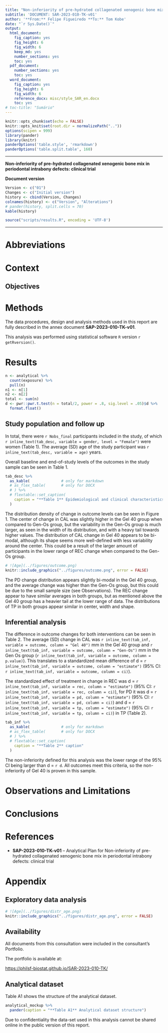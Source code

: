 ```yaml
---
title: "Non-inferiority of pre-hydrated collagenated xenogenic bone mix in periodontal intrabony defects: clinical trial"
subtitle: 'DOCUMENT: SAR-2023-010-TK-v01'
author: '**From:** Felipe Figueiredo **To:** Tom Kobe'
date: "`r Sys.Date()`"
output:
  html_document:
    fig_caption: yes
    fig_height: 6
    fig_width: 6
    keep_md: yes
    number_sections: yes
    toc: yes
  pdf_document:
    number_sections: yes
    toc: yes
  word_document:
    fig_caption: yes
    fig_height: 6
    fig_width: 6
    reference_docx: misc/style_SAR_en.docx
    toc: yes
# toc-title: "Sumário"
---
```


```r
knitr::opts_chunk$set(echo = FALSE)
knitr::opts_knit$set(root.dir = normalizePath(".."))
options(scipen = 999)
library(pander)
library(knitr)
panderOptions('table.style', 'rmarkdown')
panderOptions('table.split.table', 160)
```

---

\newpage

**Non-inferiority of pre-hydrated collagenated xenogenic bone mix in periodontal intrabony defects: clinical trial**

**Document version**

```r
Version <- c("01")
Changes <- c("Initial version")
history <- cbind(Version, Changes)
colnames(history) <- c("Version", "Alterations")
# pander(history, split.cells = 70)
kable(history)
```

```r
source("scripts/results.R", encoding = 'UTF-8')
```

---

# Abbreviations

# Context

## Objectives

<!-- ## Data reception and cleaning -->

# Methods

The data procedures, design and analysis methods used in this report are fully described in the annex document **SAP-2023-010-TK-v01**.

<!-- ## Study parameters -->

<!-- ### Study design -->

<!-- ### Inclusion and exclusion criteria -->

<!-- ### Exposures -->

<!-- ### Outcomes -->

<!-- ### Covariates -->

<!-- ## Statistical analyses -->

This analysis was performed using statistical software `R` version `r getRversion()`.

# Results

```r
n <- analytical %>%
  count(exposure) %>%
  pull(n)
n1 <- n[1]
n2 <- n[2]
total <- sum(n)
d <- pwr::pwr.t.test(n = total/2, power = .8, sig.level = .05)$d %>%
  format.float()
```

## Study population and follow up

In total, there were `r Nobs_final` participants included in the study, of which
`r inline_text(tab_desc, variable = gender, level = "Female")` were women (Table 1).
The average (SD) age of the study participant was
`r inline_text(tab_desc, variable = age)` years.

Overall baseline and end-of-study levels of the outcomes in the study sample can be seen in Table 1.

```r
tab_desc %>%
  as_kable(              # only for markdown
  # as_flex_table(       # only for DOCX
  # ) %>%
  # flextable::set_caption(
    caption = "**Table 1** Epidemiological and clinical characteristics of study participants."
  )
```

The distribution density of change in outcome levels can be seen in Figure 1.
The center of change in CAL was slightly higher in the Gel 40 group when compared to Gen-Os group, but the variability in the Gen-Os group is much larger, as seen in the width of its distribution, and with a heavy tail towards higher values.
The distribution of CAL change in Gel 40 appears to be bi-modal, although its shape seems more well-defined with less variability around the center.
This could be a result of the larger amount of participants in the lower range of REC change when compared to the Gen-Os group.

```r
# ![Age](../figures/outcome.png)
knitr::include_graphics("../figures/outcome.png", error = FALSE)
```

The PD change distribution appears slightly bi-modal in the Gel 40 group, and the average change was higher than the Gen-Os group, but this could be due to the small sample size (see Observations).
The REC change appear to have similar averages in both groups, but as mentioned above the Gel 40 group has a heavier tail at the lower range of data.
The distributions of TP in both groups appear similar in center, width and shape.

## Inferential analysis

The difference in outcome changes for both interventions can be seen in Table 2.
The average (SD) change in CAL was
`r inline_text(tab_inf, variable = outcome, column = "Gel 40")` mm in the Gel 40 group and
`r inline_text(tab_inf, variable = outcome, column = "Gen-Os")` mm in the Gen Os group
(`r inline_text(tab_inf, variable = outcome, column = p.value)`).
This translates to a standardized mean difference of d = `r inline_text(tab_inf, variable = outcome, column = "estimate")`
(95% CI: `r inline_text(tab_inf, variable = outcome, column = ci)`).

The standardized effect of treatment in change in REC was
d = `r inline_text(tab_inf, variable = rec, column = "estimate")`
(95% CI: `r inline_text(tab_inf, variable = rec, column = ci)`),
for PD it was d = `r inline_text(tab_inf, variable = pd, column = "estimate")`
(95% CI: `r inline_text(tab_inf, variable = pd, column = ci)`) and
d = `r inline_text(tab_inf, variable = tp, column = "estimate")`
(95% CI: `r inline_text(tab_inf, variable = tp, column = ci)`) in TP (Table 2).

```r
tab_inf %>%
  as_kable(              # only for markdown
  # as_flex_table(       # only for DOCX
  # ) %>%
  # flextable::set_caption(
    caption = "**Table 2** caption"
  )
```

The non-inferiority defined for this analysis was the lower range of the 95% CI being larger than d = `r d`.
All outcomes meet this criteria, so the non-inferiority of Gel 40 is proven in this sample.

# Observations and Limitations

# Conclusions

# References

- **SAP-2023-010-TK-v01** -- Analytical Plan for Non-inferiority of pre-hydrated collagenated xenogenic bone mix in periodontal intrabony defects: clinical trial

# Appendix

## Exploratory data analysis

```r
# ![Age](../figures/distr_age.png)
knitr::include_graphics("../figures/distr_age.png", error = FALSE)
```

## Availability

All documents from this consultation were included in the consultant's Portfolio.

<!-- The client has requested that this analysis be kept confidential until a future date, determined by the client. -->
<!-- All documents from this consultation are therefore not published online and only the title and year of the analysis will be included in the consultant's Portfolio. -->
<!-- After the agreed date is reached, the documents will be released. -->

<!-- The client has requested that this analysis be kept confidential. -->
<!-- All documents from this consultation are therefore not published online and only the title and year of the analysis will be included in the consultant's Portfolio. -->

The portfolio is available at:

<https://philsf-biostat.github.io/SAR-2023-010-TK/>

## Analytical dataset

Table A1 shows the structure of the analytical dataset.

```r
analytical_mockup %>%
  pander(caption = "**Table A1** Analytical dataset structure")
```

Due to confidentiality the data-set used in this analysis cannot be shared online in the public version of this report.
